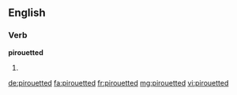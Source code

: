 ==English==

===Verb===
'''pirouetted'''

# {{en-past of|pirouette}}

[[de:pirouetted]]
[[fa:pirouetted]]
[[fr:pirouetted]]
[[mg:pirouetted]]
[[vi:pirouetted]]